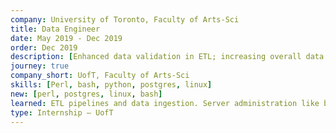 ---
company: University of Toronto, Faculty of Arts-Sci
title: Data Engineer
date: May 2019 - Dec 2019
order: Dec 2019
description: [Enhanced data validation in ETL; increasing overall data integrity and reducing import errors by 75%, Contributed too pen source python library parsing SDMX files to support in-house ETL pipeline, Optimized ETL procedures by removing redundant data traversals and transformations reducing load times by 25%, Wrote python scripts to process multiple data imports simultaneously while ensuring data integrity and preventing deadlocks, Supported server migrations by configuring and deploying ETL procedures and applications with root level permissions, Performed server administration tasks including PostgreSQL backups and restorations and managing cronjobs]
journey: true
company_short: UofT, Faculty of Arts-Sci
skills: [Perl, bash, python, postgres, linux]
new: [perl, postgres, linux, bash]
learned: ETL pipelines and data ingestion. Server administration like backups, crontabs, network rules.
type: Internship – UofT
---
